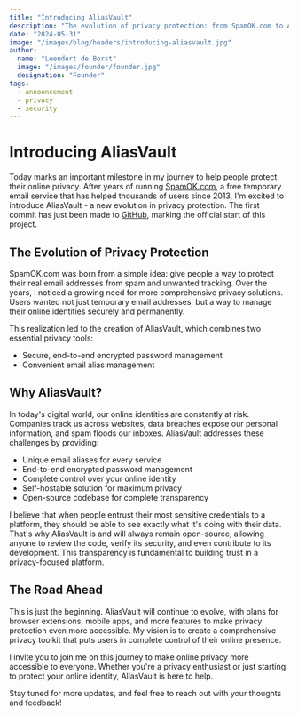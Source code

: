 ```yaml
---
title: "Introducing AliasVault"
description: "The evolution of privacy protection: from SpamOK.com to AliasVault"
date: "2024-05-31"
image: "/images/blog/headers/introducing-aliasvault.jpg"
author:
  name: "Leendert de Borst"
  image: "/images/founder/founder.jpg"
  designation: "Founder"
tags:
  - announcement
  - privacy
  - security
---
```


# Introducing AliasVault

Today marks an important milestone in my journey to help people protect their online privacy. After years of running [SpamOK.com](https://spamok.com), a free temporary email service that has helped thousands of users since 2013, I'm excited to introduce AliasVault - a new evolution in privacy protection. The first commit has just been made to [GitHub](https://github.com/lanedirt/AliasVault), marking the official start of this project.

## The Evolution of Privacy Protection

SpamOK.com was born from a simple idea: give people a way to protect their real email addresses from spam and unwanted tracking. Over the years, I noticed a growing need for more comprehensive privacy solutions. Users wanted not just temporary email addresses, but a way to manage their online identities securely and permanently.

This realization led to the creation of AliasVault, which combines two essential privacy tools:
- Secure, end-to-end encrypted password management
- Convenient email alias management

## Why AliasVault?

In today's digital world, our online identities are constantly at risk. Companies track us across websites, data breaches expose our personal information, and spam floods our inboxes. AliasVault addresses these challenges by providing:

- Unique email aliases for every service
- End-to-end encrypted password management
- Complete control over your online identity
- Self-hostable solution for maximum privacy
- Open-source codebase for complete transparency

I believe that when people entrust their most sensitive credentials to a platform, they should be able to see exactly what it's doing with their data. That's why AliasVault is and will always remain open-source, allowing anyone to review the code, verify its security, and even contribute to its development. This transparency is fundamental to building trust in a privacy-focused platform.

## The Road Ahead

This is just the beginning. AliasVault will continue to evolve, with plans for browser extensions, mobile apps, and more features to make privacy protection even more accessible. My vision is to create a comprehensive privacy toolkit that puts users in complete control of their online presence.

I invite you to join me on this journey to make online privacy more accessible to everyone. Whether you're a privacy enthusiast or just starting to protect your online identity, AliasVault is here to help.

Stay tuned for more updates, and feel free to reach out with your thoughts and feedback! 